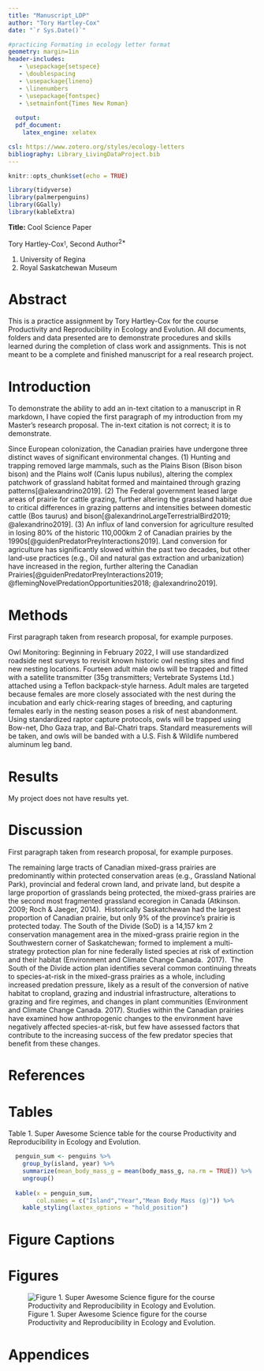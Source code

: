 ```yaml
---
title: "Manuscript_LDP"
author: "Tory Hartley-Cox"
date: "`r Sys.Date()`"

#practicing Formating in ecology letter format
geometry: margin=1in
header-includes:
   - \usepackage{setspece}
   - \doublespacing
   - \usepackage{lineno}
   - \linenumbers
   - \usepackage{fontspec}
   - \setmainfont{Times New Roman}
   
  output:
  pdf_document:
    latex_engine: xelatex

csl: https://www.zotero.org/styles/ecology-letters
bibliography: Library_LivingDataProject.bib
---
```


```r
knitr::opts_chunk$set(echo = TRUE)

library(tidyverse)
library(palmerpenguins) 
library(GGally)
library(kableExtra)
```

**Title:** Cool Science Paper

Tory Hartley-Cox^~1~^, Second Author^2\*^

1.  University of Regina
2.  Royal Saskatchewan Museum

\newpage

# Abstract

This is a practice assignment by Tory Hartley-Cox for the course Productivity and Reproducibility in Ecology and Evolution. All documents, folders and data presented are to demonstrate procedures and skills learned during the completion of class work and assignments. This is not meant to be a complete and finished manuscript for a real research project.

# 

# Introduction

To demonstrate the ability to add an in-text citation to a manuscript in R markdown, I have copied the first paragraph of my introduction from my Master's research proposal. The in-text citation is not correct; it is to demonstrate.

Since European colonization, the Canadian prairies have undergone three distinct waves of significant environmental changes. (1) Hunting and trapping removed large mammals, such as the Plains Bison (Bison bison bison) and the Plains wolf (Canis lupus nubilus), altering the complex patchwork of grassland habitat formed and maintained through grazing patterns[@alexandrino2019]. (2) The Federal government leased large areas of prairie for cattle grazing, further altering the grassland habitat due to critical differences in grazing patterns and intensities between domestic cattle (Bos taurus) and bison[@alexandrinoLargeTerrestrialBird2019; @alexandrino2019]. (3) An influx of land conversion for agriculture resulted in losing 80% of the historic 110,000km 2 of Canadian prairies by the 1990s[@guidenPredatorPreyInteractions2019]. Land conversion for agriculture has significantly slowed within the past two decades, but other land-use practices (e.g., Oil and natural gas extraction and urbanization) have increased in the region, further altering the Canadian Prairies[@guidenPredatorPreyInteractions2019; @flemingNovelPredationOpportunities2018; @alexandrino2019].

# Methods

First paragraph taken from research proposal, for example purposes.

Owl Monitoring: Beginning in February 2022, I will use standardized roadside nest surveys to revisit known historic owl nesting sites and find new nesting locations. Fourteen adult male owls will be trapped and fitted with a satellite transmitter (35g transmitters; Vertebrate Systems Ltd.) attached using a Teflon backpack-style harness. Adult males are targeted because females are more closely associated with the nest during the incubation and early chick-rearing stages of breeding, and capturing females early in the nesting season poses a risk of nest abandonment. Using standardized raptor capture protocols, owls will be trapped using Bow-net, Dho Gaza trap, and Bal-Chatri traps. Standard measurements will be taken, and owls will be banded with a U.S. Fish &amp; Wildlife numbered aluminum leg band.

# Results

My project does not have results yet.

# Discussion

First paragraph taken from research proposal, for example purposes.

The remaining large tracts of Canadian mixed-grass prairies are predominantly within protected conservation areas (e.g., Grassland National Park), provincial and federal crown land, and private land, but despite a large proportion of grasslands being protected, the mixed-grass prairies are the second most fragmented grassland ecoregion in Canada (Atkinson. 2009; Roch &amp; Jaeger, 2014).  Historically Saskatchewan had the largest proportion of Canadian prairie, but only 9% of the province's prairie is protected today. The South of the Divide (SoD) is a 14,157 km 2 conservation management area in the mixed-grass prairie region in the Southwestern corner of Saskatchewan; formed to implement a multi- strategy protection plan for nine federally listed species at risk of extinction and their habitat (Environment and Climate Change Canada.  2017).  The South of the Divide action plan identifies several common continuing threats to species-at-risk in the mixed-grass prairies as a whole, including increased predation pressure, likely as a result of the conversion of native habitat to cropland, grazing and industrial infrastructure, alterations to grazing and fire regimes, and changes in plant communities (Environment and Climate Change Canada. 2017). Studies within the Canadian prairies have examined how anthropogenic changes to the environment have negatively affected species-at-risk, but few have assessed factors that contribute to the increasing success of the few predator species that benefit from these changes.

# References

::: {#refs}
:::

# Tables

Table 1. Super Awesome Science table for the course Productivity and Reproducibility in Ecology and Evolution.

```r

  penguin_sum <- penguins %>%
    group_by(island, year) %>%
    summarize(mean_body_mass_g = mean(body_mass_g, na.rm = TRUE)) %>%
    ungroup()
  
  kable(x = penguin_sum, 
        col.names = c("Island","Year","Mean Body Mass (g)")) %>%
    kable_styling(laxtex_options = "hold_position")
```

# Figure Captions

# Figures

![Figure 1. Super Awesome Science figure for the course Productivity and Reproducibility in Ecology and Evolution.](images/Map%20for%20porposal.jpg)

# Appendices
